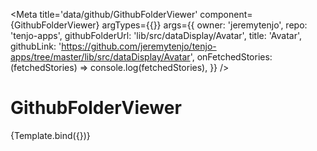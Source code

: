 
<Meta
  title='data/github/GithubFolderViewer'
  component={GithubFolderViewer}
  argTypes={{}}
  args={{
    owner: 'jeremytenjo',
    repo: 'tenjo-apps',
    githubFolderUrl: 'lib/src/dataDisplay/Avatar',
    title: 'Avatar',
    githubLink:
      'https://github.com/jeremytenjo/tenjo-apps/tree/master/lib/src/dataDisplay/Avatar',
    onFetchedStories: (fetchedStories) => console.log(fetchedStories),
  }}
/>

# GithubFolderViewer


<Story name='default' argTypes={{}} args={{}}>
  {Template.bind({})}
</Story>
